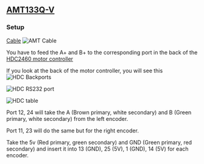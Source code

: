 
## [AMT133Q-V](https://www.sameskydevices.com/product/motion-and-control/rotary-encoders/incremental/modular/amt133q-v)
### Setup
[Cable](https://www.sameskydevices.com/product/resource/amt-18c-3-036.pdf)
![AMT Cable](/AMT_cable.png)

You have to feed the A+ and B+ to the corresponding port in the back of the [HDC2460 motor controller](https://www.roboteq.com/docman-list/motor-controllers-documents-and-files/documentation/datasheets/gen3/60-hdc24xx-datasheet/file)

If you look at the back of the motor controller, you will see this
![HDC Backports](/HDC_whole.png)

![HDC RS232 port](/HDC_port.png)

![HDC table](/HDC_table.png)

Port 12, 24 will take the A (Brown primary, white secondary) and B (Green primary, white secondary) from the left encoder.

Port 11, 23 will do the same but for the right encoder.

Take the 5v (Red primary, green secondary) and GND (Green primary, red secondary) and insert it into 13 (GND), 25 (5V), 1 (GND), 14 (5V) for each encoder.